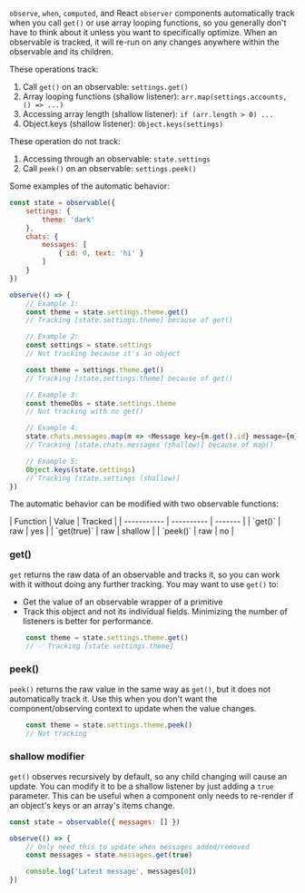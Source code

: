 `observe`, `when`, `computed`, and React `observer` components automatically track when you call `get()` or use array looping functions, so you generally don't have to think about it unless you want to specifically optimize. When an observable is tracked, it will re-run on any changes anywhere within the observable and its children.

These operations track:
1. Call `get()` on an observable: `settings.get()`
2. Array looping functions (shallow listener): `arr.map(settings.accounts, () => ...)`
3. Accessing array length (shallow listener): `if (arr.length > 0) ...`
4. Object.keys (shallow listener): `Object.keys(settings)`

These operation do not track:
1. Accessing through an observable: `state.settings`
2. Call `peek()` on an observable: `settings.peek()`

Some examples of the automatic behavior:

```js
const state = observable({
    settings: {
        theme: 'dark'
    },
    chats: {
        messages: [
            { id: 0, text: 'hi' }
        ]
    }
})

observe(() => {
    // Example 1:
    const theme = state.settings.theme.get()
    // Tracking [state.settings.theme] because of get()

    // Example 2:
    const settings = state.settings
    // Not tracking because it's an object

    const theme = settings.theme.get()
    // Tracking [state.settings.theme] because of get()

    // Example 3:
    const themeObs = state.settings.theme
    // Not tracking with no get()

    // Example 4:
    state.chats.messages.map(m => <Message key={m.get().id} message={m} />)
    // Tracking [state.chats.messages (shallow)] because of map()

    // Example 5:
    Object.keys(state.settings)
    // Tracking [state.settings (shallow)]
})
```

The automatic behavior can be modified with two observable functions:

<div style={{ maxWidth: 300 }}>
| Function     | Value      | Tracked |
| -----------  | ---------- | ------- |
| `get()`      | raw        | yes     |
| `get(true)`  | raw        | shallow |
| `peek()`     | raw        | no      |
</div>

### get()

`get` returns the raw data of an observable and tracks it, so you can work with it without doing any further tracking. You may want to use `get()` to:

- Get the value of an observable wrapper of a primitive
- Track this object and not its individual fields. Minimizing the number of listeners is better for performance.

```js
    const theme = state.settings.theme.get()
    // ✅ Tracking [state.settings.theme]
```

### peek()

`peek()` returns the raw value in the same way as `get()`, but it does not automatically track it. Use this when you don't want the component/observing context to update when the value changes.

```js
    const theme = state.settings.theme.peek()
    // Not tracking
```

### shallow modifier

`get()` observes recursively by default, so any child changing will cause an update. You can modify it to be a shallow listener by just adding a `true` parameter. This can be useful when a component only needs to re-render if an object's keys or an array's items change.

```jsx
const state = observable({ messages: [] })

observe(() => {
    // Only need this to update when messages added/removed
    const messages = state.messages.get(true)

    console.log('Latest message', messages[0])
})
```
